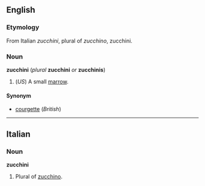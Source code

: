 <!-- If you edit this page, please edit "courgette" accordingly. -->

==English==
===Etymology===
From Italian ''zucchini'', plural of ''zucchino'', zucchini.

===Noun===
'''zucchini''' (''plural'' '''zucchini''' ''or'' '''zucchinis''')

#(''US'') A small [[marrow]].

====Synonym====
*[[courgette]] (''British'')

<!-- If you edit this page, please edit "courgette" accordingly. -->

----
==Italian==
===Noun===
'''zucchini'''

#Plural of [[zucchino]].